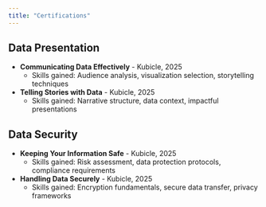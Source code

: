 ```yaml
---
title: "Certifications"
---
```


## Data Presentation

* **Communicating Data Effectively** - Kubicle, 2025
  * Skills gained: Audience analysis, visualization selection, storytelling techniques
  
* **Telling Stories with Data** - Kubicle, 2025
  * Skills gained: Narrative structure, data context, impactful presentations

## Data Security

* **Keeping Your Information Safe** - Kubicle, 2025
  * Skills gained: Risk assessment, data protection protocols, compliance requirements

* **Handling Data Securely** - Kubicle, 2025
  * Skills gained: Encryption fundamentals, secure data transfer, privacy frameworks